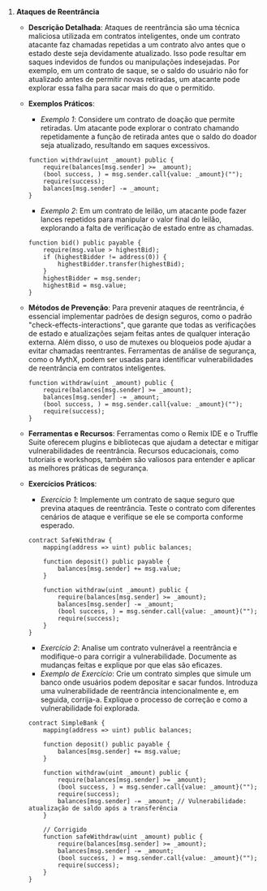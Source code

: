 1. **Ataques de Reentrância**

   - **Descrição Detalhada**: Ataques de reentrância são uma técnica maliciosa utilizada em contratos inteligentes, onde um contrato atacante faz chamadas repetidas a um contrato alvo antes que o estado deste seja devidamente atualizado. Isso pode resultar em saques indevidos de fundos ou manipulações indesejadas. Por exemplo, em um contrato de saque, se o saldo do usuário não for atualizado antes de permitir novas retiradas, um atacante pode explorar essa falha para sacar mais do que o permitido.

   - **Exemplos Práticos**:

     - _Exemplo 1_: Considere um contrato de doação que permite retiradas. Um atacante pode explorar o contrato chamando repetidamente a função de retirada antes que o saldo do doador seja atualizado, resultando em saques excessivos.

     ```solidity
     function withdraw(uint _amount) public {
         require(balances[msg.sender] >= _amount);
         (bool success, ) = msg.sender.call{value: _amount}("");
         require(success);
         balances[msg.sender] -= _amount;
     }
     ```

     - _Exemplo 2_: Em um contrato de leilão, um atacante pode fazer lances repetidos para manipular o valor final do leilão, explorando a falta de verificação de estado entre as chamadas.

     ```solidity
     function bid() public payable {
         require(msg.value > highestBid);
         if (highestBidder != address(0)) {
             highestBidder.transfer(highestBid);
         }
         highestBidder = msg.sender;
         highestBid = msg.value;
     }
     ```

   - **Métodos de Prevenção**: Para prevenir ataques de reentrância, é essencial implementar padrões de design seguros, como o padrão "check-effects-interactions", que garante que todas as verificações de estado e atualizações sejam feitas antes de qualquer interação externa. Além disso, o uso de mutexes ou bloqueios pode ajudar a evitar chamadas reentrantes. Ferramentas de análise de segurança, como o MythX, podem ser usadas para identificar vulnerabilidades de reentrância em contratos inteligentes.

     ```solidity
     function withdraw(uint _amount) public {
         require(balances[msg.sender] >= _amount);
         balances[msg.sender] -= _amount;
         (bool success, ) = msg.sender.call{value: _amount}("");
         require(success);
     }
     ```

   - **Ferramentas e Recursos**: Ferramentas como o Remix IDE e o Truffle Suite oferecem plugins e bibliotecas que ajudam a detectar e mitigar vulnerabilidades de reentrância. Recursos educacionais, como tutoriais e workshops, também são valiosos para entender e aplicar as melhores práticas de segurança.

   - **Exercícios Práticos**:

     - _Exercício 1_: Implemente um contrato de saque seguro que previna ataques de reentrância. Teste o contrato com diferentes cenários de ataque e verifique se ele se comporta conforme esperado.

     ```solidity
     contract SafeWithdraw {
         mapping(address => uint) public balances;

         function deposit() public payable {
             balances[msg.sender] += msg.value;
         }

         function withdraw(uint _amount) public {
             require(balances[msg.sender] >= _amount);
             balances[msg.sender] -= _amount;
             (bool success, ) = msg.sender.call{value: _amount}("");
             require(success);
         }
     }
     ```

     - _Exercício 2_: Analise um contrato vulnerável a reentrância e modifique-o para corrigir a vulnerabilidade. Documente as mudanças feitas e explique por que elas são eficazes.
     - _Exemplo de Exercício_: Crie um contrato simples que simule um banco onde usuários podem depositar e sacar fundos. Introduza uma vulnerabilidade de reentrância intencionalmente e, em seguida, corrija-a. Explique o processo de correção e como a vulnerabilidade foi explorada.

     ```solidity
     contract SimpleBank {
         mapping(address => uint) public balances;

         function deposit() public payable {
             balances[msg.sender] += msg.value;
         }

         function withdraw(uint _amount) public {
             require(balances[msg.sender] >= _amount);
             (bool success, ) = msg.sender.call{value: _amount}("");
             require(success);
             balances[msg.sender] -= _amount; // Vulnerabilidade: atualização de saldo após a transferência
         }

         // Corrigido
         function safeWithdraw(uint _amount) public {
             require(balances[msg.sender] >= _amount);
             balances[msg.sender] -= _amount;
             (bool success, ) = msg.sender.call{value: _amount}("");
             require(success);
         }
     }
     ```
